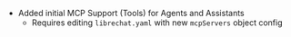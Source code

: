 - Added initial MCP Support (Tools) for Agents and Assistants
   - Requires editing `librechat.yaml` with new `mcpServers` object config

